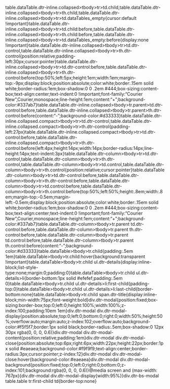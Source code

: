 table.dataTable.dtr-inline.collapsed>tbody>tr>td.child,table.dataTable.dtr-inline.collapsed>tbody>tr>th.child,table.dataTable.dtr-inline.collapsed>tbody>tr>td.dataTables_empty{cursor:default !important}table.dataTable.dtr-inline.collapsed>tbody>tr>td.child:before,table.dataTable.dtr-inline.collapsed>tbody>tr>th.child:before,table.dataTable.dtr-inline.collapsed>tbody>tr>td.dataTables_empty:before{display:none !important}table.dataTable.dtr-inline.collapsed>tbody>tr>td.dtr-control,table.dataTable.dtr-inline.collapsed>tbody>tr>th.dtr-control{position:relative;padding-left:30px;cursor:pointer}table.dataTable.dtr-inline.collapsed>tbody>tr>td.dtr-control:before,table.dataTable.dtr-inline.collapsed>tbody>tr>th.dtr-control:before{top:50%;left:5px;height:1em;width:1em;margin-top:-9px;display:block;position:absolute;color:white;border:.15em solid white;border-radius:1em;box-shadow:0 0 .2em #444;box-sizing:content-box;text-align:center;text-indent:0 !important;font-family:"Courier New",Courier,monospace;line-height:1em;content:"+";background-color:#337ab7}table.dataTable.dtr-inline.collapsed>tbody>tr.parent>td.dtr-control:before,table.dataTable.dtr-inline.collapsed>tbody>tr.parent>th.dtr-control:before{content:"-";background-color:#d33333}table.dataTable.dtr-inline.collapsed.compact>tbody>tr>td.dtr-control,table.dataTable.dtr-inline.collapsed.compact>tbody>tr>th.dtr-control{padding-left:27px}table.dataTable.dtr-inline.collapsed.compact>tbody>tr>td.dtr-control:before,table.dataTable.dtr-inline.collapsed.compact>tbody>tr>th.dtr-control:before{left:4px;height:14px;width:14px;border-radius:14px;line-height:14px;text-indent:3px}table.dataTable.dtr-column>tbody>tr>td.dtr-control,table.dataTable.dtr-column>tbody>tr>th.dtr-control,table.dataTable.dtr-column>tbody>tr>td.control,table.dataTable.dtr-column>tbody>tr>th.control{position:relative;cursor:pointer}table.dataTable.dtr-column>tbody>tr>td.dtr-control:before,table.dataTable.dtr-column>tbody>tr>th.dtr-control:before,table.dataTable.dtr-column>tbody>tr>td.control:before,table.dataTable.dtr-column>tbody>tr>th.control:before{top:50%;left:50%;height:.8em;width:.8em;margin-top:-0.5em;margin-left:-0.5em;display:block;position:absolute;color:white;border:.15em solid white;border-radius:1em;box-shadow:0 0 .2em #444;box-sizing:content-box;text-align:center;text-indent:0 !important;font-family:"Courier New",Courier,monospace;line-height:1em;content:"+";background-color:#337ab7}table.dataTable.dtr-column>tbody>tr.parent td.dtr-control:before,table.dataTable.dtr-column>tbody>tr.parent th.dtr-control:before,table.dataTable.dtr-column>tbody>tr.parent td.control:before,table.dataTable.dtr-column>tbody>tr.parent th.control:before{content:"-";background-color:#d33333}table.dataTable>tbody>tr.child{padding:.5em 1em}table.dataTable>tbody>tr.child:hover{background:transparent !important}table.dataTable>tbody>tr.child ul.dtr-details{display:inline-block;list-style-type:none;margin:0;padding:0}table.dataTable>tbody>tr.child ul.dtr-details>li{border-bottom:1px solid #efefef;padding:.5em 0}table.dataTable>tbody>tr.child ul.dtr-details>li:first-child{padding-top:0}table.dataTable>tbody>tr.child ul.dtr-details>li:last-child{border-bottom:none}table.dataTable>tbody>tr.child span.dtr-title{display:inline-block;min-width:75px;font-weight:bold}div.dtr-modal{position:fixed;box-sizing:border-box;top:0;left:0;height:100%;width:100%;z-index:100;padding:10em 1em}div.dtr-modal div.dtr-modal-display{position:absolute;top:0;left:0;bottom:0;right:0;width:50%;height:50%;overflow:auto;margin:auto;z-index:102;overflow:auto;background-color:#f5f5f7;border:1px solid black;border-radius:.5em;box-shadow:0 12px 30px rgba(0, 0, 0, 0.6)}div.dtr-modal div.dtr-modal-content{position:relative;padding:1em}div.dtr-modal div.dtr-modal-close{position:absolute;top:6px;right:6px;width:22px;height:22px;border:1px solid #eaeaea;background-color:#f9f9f9;text-align:center;border-radius:3px;cursor:pointer;z-index:12}div.dtr-modal div.dtr-modal-close:hover{background-color:#eaeaea}div.dtr-modal div.dtr-modal-background{position:fixed;top:0;left:0;right:0;bottom:0;z-index:101;background:rgba(0, 0, 0, 0.6)}@media screen and (max-width: 767px){div.dtr-modal div.dtr-modal-display{width:95%}}div.dtr-bs-modal table.table tr:first-child td{border-top:none}
                                                                                                                                                                                                                                                                                                                                                                                                                                                                                                                                                                                                                                                                                                                                                                                                                                                                                                                                                                                                                                                                                                                                                                                                                                                                                                                                                                                                                                                                                                                                                                                                                                                                                                                                                                                                                                                                                                                                                                                                                                                                                                                                                                                                                                                                                                                                                                                                                                                                                                                                                                                                                                                                                                                                                                                                                                                                                                                                                                                                                                                                                                                                                                                                                                                                      